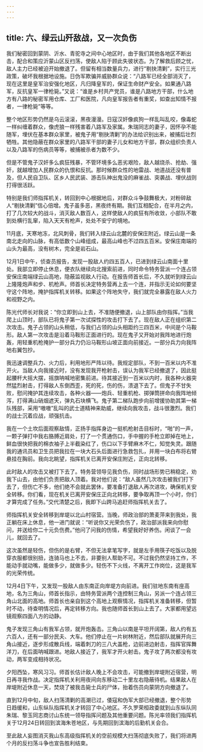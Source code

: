 ```yaml
---
---
---
```

title: 六、绿云山歼敌战，又一次负伤
---




我们秘密回到蒙阴、沂水、青驼寺之间中心地区时，由于我们其他各地区不断出击，配合和策应沂蒙山区反扫荡，使敌人陷于顾此失彼状态。为了解救后顾之忧，敌人主力已经被迫开始撤退了。但留有相当数量兵力，进行“剔抉清剿”，实行三光政策，破坏我根据地设施。日伪军欺骗并威胁群众说：“八路军已经全部消灭了，现在这里是皇军治安强化地区，凡归降皇军的，保证生命财产安全。如果通八路军，反抗皇军一律枪毙。”又说：“谁是乡村共产党员，谁是八路地方干部，什么地方有八路的秘密军用仓库、工厂和医院，凡向皇军报告者有重奖，如查出知情不报者，一律枪毙”等等。

整个地区形势仍然是乌云滚滚，黑夜漫漫。日寇汉奸像疯狗一样乱叫乱咬，像毒蛇一样纠缠着群众，像虎狼一样残害着八路军及家属。朱瑞同志的妻子，因怀孕不能随军，埋伏在基本群众家里，被鬼子用“剔抉清剿”的办法给识别出来，被捕后壮烈牺牲。其他隐蔽在群众家里的八路军干部的妻子儿女和地方干部，群众组织负责人以及八路军的伤病员等等，被捕被杀者为数不少。

但是不管鬼子汉奸多么疯狂残暴，不管环境多么恶劣艰险，敌人越烧杀、抢劫、强奸，就越增加人民群众的仇恨和反抗。那时候群众性的地雷战、地道战还没有普及，但人民自卫队、区乡人民武装、游击队神出鬼没的麻雀战、突袭战、埋伏战则打得很活跃。

特别是我们师指挥机关，转回到中心根据地后，对群众斗争鼓舞极大，对粉碎敌人“剔抉清剿”信心倍增。鬼子虽多恶，黑夜终有期。我们互相配合，在半月之内，打了几次较大的战斗，消灭敌人数百人，这样使敌人的疯狂有所收敛，小部队不敢到处横行乱窜，陷入天天有枪声，处处不安宁的境地。

11月底，天寒地冻，北风刺骨，我们转入绿云山北麓的安保庄附近。绿云山是一条南北走向的山脉，有高低数个山峰组成，最高山峰也不过四五百米。安保庄南端的山头为最高，没有树木，完全是岩石山。

12月1日中午，侦查员报告，发现一股敌人约四五百人，已进到绿云山南面十里处。我部立即停止休息，便衣队继续向北搜索前进，同时命令特务营派一个连占领安保庄南端绿云山高地，隐蔽监视敌人行动。在报告师首长后，不久就听到绿云山上隆隆炮声和步、机枪声。师首长决定特务营再上去一个连，并指示无论如何要坚守这个阵地，掩护指挥机关转移。如果这个阵地失守，我们就完全暴露在敌人火力和视野之内。

陈光代师长对我说：“你立即到山上去，不准随便撤退，山上部队由你指挥。”当我爬上山顶时，部队已将鬼子第一次试探性的攻击打下去了。现在敌人正在组织第二次攻击。鬼子占领的山头稍低，与我们占领的山头相距约三四百米，中间是个马鞍形。敌人第一次攻击是沿着马鞍形正面进行的。现在鬼子又开始对我阵地进行炮轰，用轻重机枪掩护一部分兵力仍沿马鞍形山坡正面向前接近。一部分兵力向我阵地右翼包抄。

我迅速调整兵力、火力后，利用地形严阵以待。我规定部队，不到一百米以内不准开火。当敌人向我接近时，没有发现我开枪射击，误认为我军已经撤退了，因此挺起腰杆大摇大摆，摇旗呐喊地密集前进。待其接近到一百米以内时，我各种火器突然猛烈射击，打得敌人东倒西歪，死的死，伤的伤，溃退下去了。但鬼子不甘失败，慰问掩护其连续攻击，各种火器——炮兵、轻重机枪、掷弹筒拼命向我阵地倾泻，打得满山硝烟遮天，弹丸石块横飞。鬼子第二梯队跑步向前增援协助其第一梯队残部，采用“嗷嗷”乱叫的武士道精神来助威，继续向我攻击，战斗很激烈。我们的战士沉着应战，顽强抗击。

我在一个土坎后面观察敌情，正扬手指挥身边一挺机枪射击目标时，“啪”的一声，一颗子弹打中我右胳膊近肩处，打了一个贯通伤口，手中握的手枪立即掉在地上，鲜血很快把我的棉衣袖子上半截染红了，伤口以下手臂麻木不仁，知觉失灵。跟随我的通讯员和卫生员把我拉在一块大石头后面进行急救包扎，并用一块白布将右臂悬挂在胸前。我向北眺望，指挥机关已离开安保庄附近，正向北转移。

此时敌人的攻击又被打下去了。特务营领导见我负伤，同时战场形势已稍稳定，劝我下山去，由他们负责把敌人顶着。我对他们说：“敌人虽然几次攻击被我们打下去了，但伤亡不多，他们绝不会就此罢休，要准备打退敌人再次进攻，确保机关安全转移。你们看，现在机关已离开安保庄正向北转移，要争取再顶一个小时，你们才算完成了任务。”交代清楚之后，我即下山跨马追赶师指挥机关去了。

师指挥机关安全转移到岸堤以北山村宿营。当晚，师政治部的萧麦萍来到我处，我正躺在床上休息，他一进门就说：“听说你又光荣负伤了，政治部派我来向你慰问，并送给你二十元负伤费。”他问了问我的伤情，希望我好好养伤。闲谈了一会儿，就回去了。

这次虽然是轻伤，但伤的是右臂，不但无法拿笔写字，就是左手用筷子吃饭以及脱穿衣服都很别扭，连骑马也上不去，非要别人帮助不可。不过我仍然坚持工作，不能动手就动嘴，能做多少，就做多少。轻伤不下火线，不离开工作岗位，这是我军的光荣传统。

12月4日下午，又发现一股敌人由东南正向岸堤方向前进。我们驻地东南有座高地，名为三角山，师首长指示，由特务营派两个连控制三角山，另派一个连占领三角山北面的高地。师首长也亲自到这个高地上观察情况，指挥机关准备转移，但暂时不动，待查明情况后，再定转移方向。我也随师首长到山上去了。大家都用望远镜观察四面八方的动静。

鬼子发现三角山有我军占领，就开炮轰击。三角山以南是平坦开阔第，敌人约有五六百人，还有一部分民夫、大车。他们停止在一片树林附近，然后部队就展开向三角山接近，逐步形成散兵线，端着刺刀的三八大盖枪，边前进边射击，指挥官挥舞洋刀，在后面呐喊跟进。地敌人接近了，我军才开火射击。鬼子攻了两次都没有攻动，两军变成相持状况。

夕阳西坠，寒风习习。师首长估计敌人晚上不会攻击，可能撤到岸堤附近宿营，明日再寻我作战。决定指挥机关利用夜间向东移动二十里左右隐蔽待机。结果敌人在岸堤附近休息一天，焚烧了被我击毙士兵的尸体，抬着伤员向蒙阴方向撤退了。

直到12月中旬，敌人扫荡清剿的高潮已过，倭寇和伪军大部已经撤退，整个形势日趋缓和，山东纵队指挥机关才转回了中心地区。不久罗荣桓政委就到山东纵队同朱瑞、黎玉同志商讨山东统一领导指挥问题及其他重要问题。陈光率领我们指挥机关于12月24日转回到滨海朱苍地区，与先期回到滨海的后勤机关会合。

至此敌人妄图消灭我山东高级指挥机关的空前规模大扫荡彻底失败了，我们将进两个月的反扫荡斗争也宣告胜利结束。